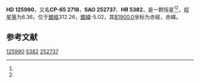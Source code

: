 {{Starbox begin
| name = HD 125990
}}
{{Starbox observe
| epoch = [[J2000.0|J2000.0]]
| constell = {{星座名待查}}<ref name=SIMBAD>{{cite web
 | url=http://simbad.u-strasbg.fr/simbad/sim-id?Ident=HR+5382
 | title =Pulsating variable Star
 | publisher=Centre de Données astronomiques de Strasbourg
 | work=SIMBAD
 | accessdate=2012-07-13}}</ref><ref name=DATA>{{cite web
 | url=http://vizier.u-strasbg.fr/viz-bin/VizieR-5?-out.add=.&-source=5050&-corr=PK=HR&-out.max=9999&HR=5382
 | title=VizieR Detailed Page
 | accessdate=2012-07-13
 | archive-date=2016-03-05
 | archive-url=https://web.archive.org/web/20160305004935/http://vizier.u-strasbg.fr/viz-bin/VizieR-5?-out.add=.&-source=5050&-corr=PK=HR&-out.max=9999&HR=5382
 | dead-url=no
 }}</ref>
| 星官 = 
| ra = {{RA|14|25|39.5}}<ref name=SIMBAD /><ref name=DATA />
| dec = {{DEC|-66|10|24}}<ref name=SIMBAD /><ref name=DATA />
| appmag_v = 6.36<ref name=SIMBAD /><ref name=DATA />
}}
{{Starbox character
| class = A3V<ref name=SIMBAD /><ref name=DATA />
| b-v = 0.13<ref name=SIMBAD /><ref name=DATA />
| u-b = 0.06<ref name=SIMBAD /><ref name=DATA />
| r-i = <ref name=SIMBAD /><ref name=DATA />
| variable = 
}}
{{Starbox astrometry
| radial_v = 0.06
| prop_mo_ra = 18
| parallax = 
| p_error = 
}}
{{Starbox catalog
| names =CP-65 2718，[[SAO星表|SAO]] 252737，[[HD星表|HD]] 125990，[[HR星表|HR]] 5382}}
{{Starbox reference |Simbad=HR+5382}}
{{Starbox end}}

'''HD 125990'''，又名'''CP-65 2718'''，'''SAO 252737'''、'''HR 5382'''，是一颗恒星<ref name=SIMBAD /><ref name=DATA />，[[视星等|视星等]]为6.36，位于[[銀道座標系|銀經]]312.26，[[銀道座標系|銀緯]]-5.02，其[[B1900.0|B1900.0]]坐标为赤經{{RA|14|17|39.5}}，赤緯{{DEC|-65|-5.02|7}}。

== 参考文献 ==
{{reflist}}

{{star-stub}}

[[Category:HD和HDE天體|125990]]
[[Category:HR天體|5382]]
[[Category:SAO天體|252737]]